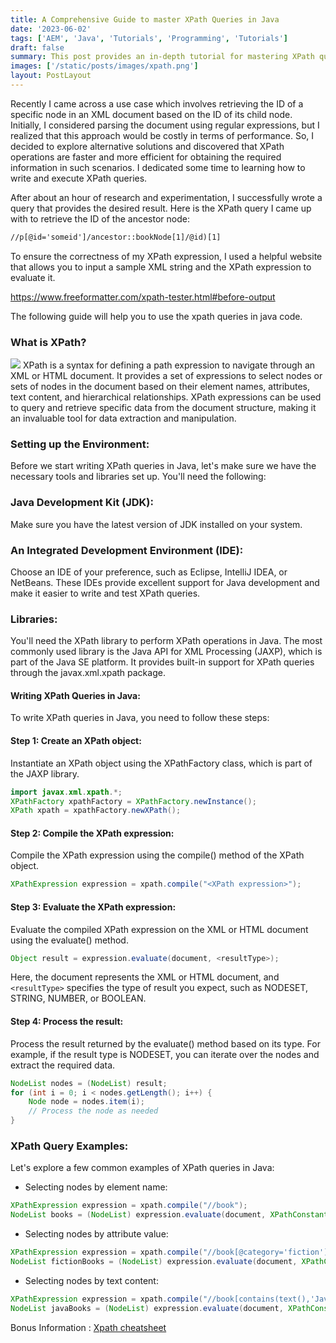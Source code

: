 ```yaml
---
title: A Comprehensive Guide to master XPath Queries in Java
date: '2023-06-02'
tags: ['AEM', 'Java', 'Tutorials', 'Programming', 'Tutorials']
draft: false
summary: This post provides an in-depth tutorial for mastering XPath queries in Java, covering setup and practical examples for efficient XML document manipulation.
images: ['/static/posts/images/xpath.png']
layout: PostLayout
---
```


Recently I came across a use case which involves retrieving the ID of a specific node in an XML document based on the ID of its child node. Initially, I considered parsing the document using regular expressions, but I realized that this approach would be costly in terms of performance. So, I decided to explore alternative solutions and discovered that XPath operations are faster and more efficient for obtaining the required information in such scenarios. I dedicated some time to learning how to write and execute XPath queries.

After about an hour of research and experimentation, I successfully wrote a query that provides the desired result. Here is the XPath query I came up with to retrieve the ID of the ancestor node:

```xml
//p[@id='someid']/ancestor::bookNode[1]/@id)[1]
```

To ensure the correctness of my XPath expression, I used a helpful website that allows you to input a sample XML string and the XPath expression to evaluate it.

https://www.freeformatter.com/xpath-tester.html#before-output

The following guide will help you to use the xpath queries in java code.

### What is XPath?

![](/static/posts/images/xpath.png)
XPath is a syntax for defining a path expression to navigate through an XML or HTML document. It provides a set of expressions to select nodes or sets of nodes in the document based on their element names, attributes, text content, and hierarchical relationships. XPath expressions can be used to query and retrieve specific data from the document structure, making it an invaluable tool for data extraction and manipulation.

### Setting up the Environment:

Before we start writing XPath queries in Java, let's make sure we have the necessary tools and libraries set up. You'll need the following:

### Java Development Kit (JDK):

Make sure you have the latest version of JDK installed on your system.

### An Integrated Development Environment (IDE):

Choose an IDE of your preference, such as Eclipse, IntelliJ IDEA, or NetBeans. These IDEs provide excellent support for Java development and make it easier to write and test XPath queries.

### Libraries:

You'll need the XPath library to perform XPath operations in Java. The most commonly used library is the Java API for XML Processing (JAXP), which is part of the Java SE platform. It provides built-in support for XPath queries through the javax.xml.xpath package.

#### Writing XPath Queries in Java:

To write XPath queries in Java, you need to follow these steps:

#### Step 1: Create an XPath object:

Instantiate an XPath object using the XPathFactory class, which is part of the JAXP library.

```java
import javax.xml.xpath.*;
XPathFactory xpathFactory = XPathFactory.newInstance();
XPath xpath = xpathFactory.newXPath();
```

#### Step 2: Compile the XPath expression:

Compile the XPath expression using the compile() method of the XPath object.

```java
XPathExpression expression = xpath.compile("<XPath expression>");
```

#### Step 3: Evaluate the XPath expression:

Evaluate the compiled XPath expression on the XML or HTML document using the evaluate() method.

```java
Object result = expression.evaluate(document, <resultType>);
```

Here, the document represents the XML or HTML document, and `<resultType>` specifies the type of result you expect, such as NODESET, STRING, NUMBER, or BOOLEAN.

#### Step 4: Process the result:

Process the result returned by the evaluate() method based on its type. For example, if the result type is NODESET, you can iterate over the nodes and extract the required data.

```java
NodeList nodes = (NodeList) result;
for (int i = 0; i < nodes.getLength(); i++) {
    Node node = nodes.item(i);
    // Process the node as needed
}
```

### XPath Query Examples:

Let's explore a few common examples of XPath queries in Java:

- Selecting nodes by element name:

```java
XPathExpression expression = xpath.compile("//book");
NodeList books = (NodeList) expression.evaluate(document, XPathConstants.NODESET);
```

- Selecting nodes by attribute value:

```java
XPathExpression expression = xpath.compile("//book[@category='fiction']");
NodeList fictionBooks = (NodeList) expression.evaluate(document, XPathConstants.NODESET);
```

- Selecting nodes by text content:

```java
XPathExpression expression = xpath.compile("//book[contains(text(),'Java')]");
NodeList javaBooks = (NodeList) expression.evaluate(document, XPathConstants.NODESET);
```

Bonus Information : [Xpath cheatsheet](https://devhints.io/xpath)
